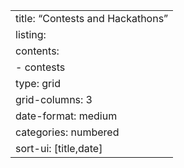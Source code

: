 ---
title: "Contests and Hackathons"
listing: 
  contents: 
    - contests
  type: grid
  grid-columns: 3
  date-format: medium
  categories: numbered
  sort-ui: [title,date]
---